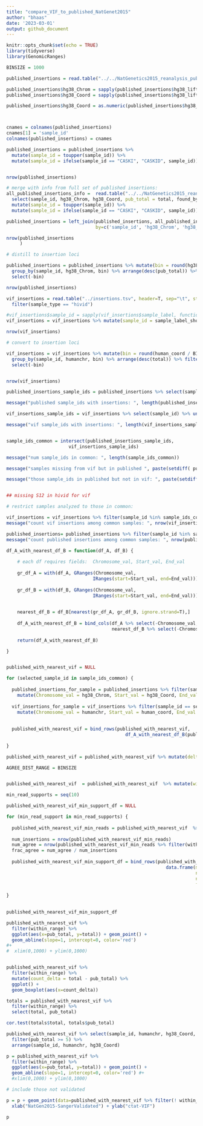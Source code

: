 ```yaml
---
title: "compare_VIF_to_published_NatGenet2015"
author: "bhaas"
date: '2023-03-01'
output: github_document
---
```


```r
knitr::opts_chunk$set(echo = TRUE)
library(tidyverse)
library(GenomicRanges)
```


```r

BINSIZE = 1000

```

```r

published_insertions = read.table("../../NatGenetics2015_reanalysis_published_data/data/TableS6.SangerValidations.wHg38_liftover.tsv", header=T, sep="\t", stringsAsFactors = F) 

published_insertions$hg38_Chrom = sapply(published_insertions$hg38_liftover, function(x) { str_split(x, ":")[[1]][1] } )
published_insertions$hg38_Coord = sapply(published_insertions$hg38_liftover, function(x) { str_split(x, "-")[[1]][2] } )

published_insertions$hg38_Coord = as.numeric(published_insertions$hg38_Coord)



cnames = colnames(published_insertions)
cnames[1] = 'sample_id'
colnames(published_insertions) = cnames

published_insertions = published_insertions %>% 
  mutate(sample_id = toupper(sample_id)) %>% 
  mutate(sample_id = ifelse(sample_id == "CASKI", "CASKID", sample_id))


nrow(published_insertions)
```


```r

# merge with info from full set of published insertions:
all_published_insertions_info =  read.table("../../NatGenetics2015_reanalysis_published_data/data/TableS5.w_Hg38.tsv", header=T, sep="\t", stringsAsFactors = F)  %>%
  select(sample_id, hg38_Chrom, hg38_Coord, pub_total = total, found_by_WGS ) %>% filter(! is.na(hg38_Coord)) %>% 
  mutate(sample_id = toupper(sample_id)) %>% 
  mutate(sample_id = ifelse(sample_id == "CASKI", "CASKID", sample_id))

published_insertions = left_join(published_insertions, all_published_insertions_info, 
                                 by=c('sample_id', 'hg38_Chrom', 'hg38_Coord') )

nrow(published_insertions
     )
```



```r

# distill to insertion loci

published_insertions = published_insertions %>% mutate(bin = round(hg38_Coord / BINSIZE)) %>% 
  group_by(sample_id, hg38_Chrom, bin) %>% arrange(desc(pub_total)) %>% filter(row_number() == 1) %>% ungroup() %>% 
  select(-bin)

nrow(published_insertions)

```


```r

vif_insertions = read.table("../insertions.tsv", header=T, sep="\t", stringsAsFactors = F) %>%
  filter(sample_type == "hivid") 

#vif_insertions$sample_id = sapply(vif_insertions$sample_label, function(x) { str_split(x, "-")[[1]][4]})
vif_insertions = vif_insertions %>% mutate(sample_id = sample_label_short)

nrow(vif_insertions)

```

```r
# convert to insertion loci

vif_insertions = vif_insertions %>% mutate(bin = round(human_coord / BINSIZE) ) %>% 
  group_by(sample_id, humanchr, bin) %>% arrange(desc(total)) %>% filter(row_number() == 1) %>% ungroup() %>% 
  select(-bin)


nrow(vif_insertions)


```



```r


published_insertions_sample_ids = published_insertions %>% select(sample_id) %>% unique() %>% pull(sample_id)

message("published sample_ids with insertions: ", length(published_insertions_sample_ids))

vif_insertions_sample_ids = vif_insertions %>% select(sample_id) %>% unique() %>% pull(sample_id)

message("vif sample_ids with insertions: ", length(vif_insertions_sample_ids) )


sample_ids_common = intersect(published_insertions_sample_ids,
                       vif_insertions_sample_ids)

message("num sample_ids in common: ", length(sample_ids_common))

message("samples missing from vif but in published ", paste(setdiff( published_insertions_sample_ids, vif_insertions_sample_ids), collapse=' '))

message("those sample_ids in published but not in vif: ", paste(setdiff(published_insertions_sample_ids, vif_insertions_sample_ids), collapse=" ") )


## missing S12 in hivid for vif

```

```r
# restrict samples analyzed to those in common:

vif_insertions = vif_insertions %>% filter(sample_id %in% sample_ids_common)
message("count vif insertions among common samples: ", nrow(vif_insertions))

published_insertions= published_insertions %>% filter(sample_id %in% sample_ids_common)
message("count published insertions among common samples: ", nrow(published_insertions))


```





```r

df_A_with_nearest_df_B = function(df_A, df_B) {
  
    # each df requires fields:  Chromosome_val, Start_val, End_val
  
    gr_df_A = with(df_A, GRanges(Chromosome_val,
                                IRanges(start=Start_val, end=End_val)))
    
    gr_df_B = with(df_B, GRanges(Chromosome_val,
                                IRanges(start=Start_val, end=End_val)))

  
    nearest_df_B = df_B[nearest(gr_df_A, gr_df_B, ignore.strand=T),]
    
    df_A_with_nearest_df_B = bind_cols(df_A %>% select(-Chromosome_val, -Start_val, -End_val), 
                                       nearest_df_B %>% select(-Chromosome_val, -Start_val, -End_val))
    
    return(df_A_with_nearest_df_B)

}



```






```r



published_with_nearest_vif = NULL

for (selected_sample_id in sample_ids_common) {
  
  published_insertions_for_sample = published_insertions %>% filter(sample_id == selected_sample_id) %>%
    mutate(Chromosome_val = hg38_Chrom, Start_val = hg38_Coord, End_val = hg38_Coord)
  
  vif_insertions_for_sample = vif_insertions %>% filter(sample_id == selected_sample_id) %>% select(-sample_id) %>%
    mutate(Chromosome_val = humanchr, Start_val = human_coord, End_val = human_coord)
  
  
  published_with_nearest_vif = bind_rows(published_with_nearest_vif,
                                            df_A_with_nearest_df_B(published_insertions_for_sample, vif_insertions_for_sample))
  
}


```



```r


published_with_nearest_vif = published_with_nearest_vif %>% mutate(delta = abs(hg38_Coord - human_coord))

```


```r

AGREE_DIST_RANGE = BINSIZE


published_with_nearest_vif  = published_with_nearest_vif  %>% mutate(within_range = delta <= AGREE_DIST_RANGE)


```





```r


min_read_supports = seq(10)

published_with_nearest_vif_min_support_df = NULL

for (min_read_support in min_read_supports) {
  
  published_with_nearest_vif_min_reads = published_with_nearest_vif  %>% filter(pub_total >= min_read_support)
  
  num_insertions = nrow(published_with_nearest_vif_min_reads)
  num_agree = nrow(published_with_nearest_vif_min_reads %>% filter(within_range))
  frac_agree = num_agree / num_insertions
  
  published_with_nearest_vif_min_support_df = bind_rows(published_with_nearest_vif_min_support_df, 
                                                           data.frame(min_read_support=min_read_support, 
                                                                      num_insertions = num_insertions,
                                                                      num_agree = num_agree,
                                                                      frac_agree = frac_agree))
  
}
  

published_with_nearest_vif_min_support_df


```

```r


published_with_nearest_vif %>% 
  filter(within_range) %>%
  ggplot(aes(x=pub_total, y=total)) + geom_point() +
  geom_abline(slope=1, intercept=0, color='red') 
#+
#  xlim(0,1000) + ylim(0,1000)



```


```r

published_with_nearest_vif %>% 
  filter(within_range) %>%
  mutate(count_delta = total - pub_total) %>%
  ggplot() + 
  geom_boxplot(aes(x=count_delta))


```

```r

totals = published_with_nearest_vif %>% 
  filter(within_range) %>%
  select(total, pub_total)

cor.test(totals$total, totals$pub_total)


```

```r


published_with_nearest_vif %>% select(sample_id, humanchr, hg38_Coord, human_coord, delta, within_range, pub_total) %>%
  filter(pub_total >= 5) %>%
  arrange(sample_id, humanchr, hg38_Coord) 


```

```r

p = published_with_nearest_vif %>% 
  filter(within_range) %>%
  ggplot(aes(x=pub_total, y=total)) + geom_point() +
  geom_abline(slope=1, intercept=0, color='red') #+
  #xlim(0,1000) + ylim(0,1000)

# include those not validated

p = p + geom_point(data=published_with_nearest_vif %>% filter(! within_range), aes(x=pub_total, y=0), color='red') +
  xlab("NatGen2015-SangerValidated") + ylab("ctat-VIF")

p

```

